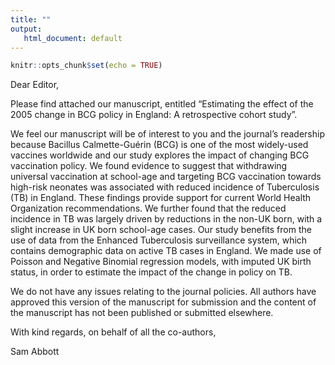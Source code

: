 ```yaml
---
title: ""
output:
   html_document: default
---
```


```r
knitr::opts_chunk$set(echo = TRUE)
```


Dear Editor,

Please find attached our manuscript, entitled "Estimating the effect of the 2005 change in BCG policy in England: A retrospective cohort study". 

We feel our manuscript will be of interest to you and the journal's readership because Bacillus Calmette-Guérin (BCG) is one of the most widely-used vaccines worldwide and our study explores the impact of changing BCG vaccination policy. We found evidence to suggest that withdrawing universal vaccination at school-age and targeting BCG vaccination towards high-risk neonates was associated with reduced incidence of Tuberculosis (TB) in England. These findings provide support for current World Health Organization recommendations. We further found that the reduced incidence in TB was largely driven by reductions in the non-UK born, with a slight increase in UK born school-age cases. Our study benefits from the use of data from the Enhanced Tuberculosis surveillance system, which contains demographic data on active TB cases in England. We made use of Poisson and Negative Binomial regression models, with imputed UK birth status, in order to estimate the impact of the change in policy on TB.

We do not have any issues relating to the journal policies. All authors have approved this version of the manuscript for submission and the content of the manuscript has not been published or submitted elsewhere.

With kind regards, on behalf of all the co-authors,

Sam Abbott
